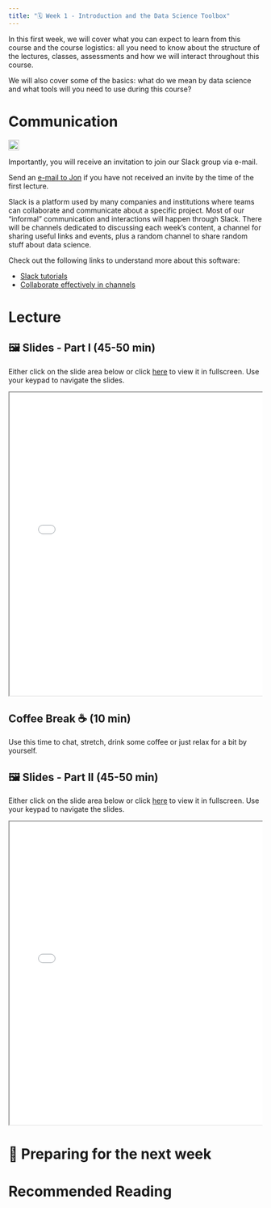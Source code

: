 ---
title: "🗓️ Week 1 - Introduction and the Data Science Toolbox"
---

In this first week, we will cover what you can expect to learn from this course and the course logistics: all you need to know about the structure of the lectures, classes, assessments and how we will interact throughout this course. 

We will also cover some of the basics: what do we mean by data science and what tools will you need to use during this course?

# Communication

![](/figures/slack_logo.svg){height="1.5em" fig-align="left" fig-alt="Slack logo"}

Importantly, you will receive an invitation to join our Slack group via e-mail. 

Send an [e-mail to Jon](mailto:J.Cardoso-Silva@lse.ac.uk) if you have not received an invite by the time of the first lecture. 

Slack is a platform used by many companies and institutions where teams can collaborate and communicate about a specific project. 
Most of our "informal" communication and interactions will happen through Slack. There will be channels dedicated to discussing each week's content, a channel for sharing useful links and events, plus a random channel to share random stuff about data science.

Check out the following links to understand more about this software:

- [Slack tutorials](https://slack.com/intl/en-gb/help/categories/360000049063-Slack-tutorials)
- [Collaborate effectively in channels](https://slack.com/intl/en-gb/help/articles/360058495654-Collaborate-effectively-in-channels?from=channels)

# Lecture

## **🖼️ Slides - Part I** (45-50 min)

Either click on the slide area below or click [here](/slides/week01_slides_part1.html) to view it in fullscreen.
Use your keypad to navigate the slides.


<div class="container" style="position: relative;overflow: hidden;width: 100%;min-height:600px;">
<iframe src="/slides/week01_slides_part1.html" style="position=absolute;top: 0;left: 0;bottom: 0;right: 0;width: 100%;min-height:600px;"></iframe>
</div>

<!-- <details>
<summary> 👨‍🏫 Part II - Why are we here?</summary>
- New data sources -> New applications -> more data
- <mark></mark> Examples in Finance, Healthcare, Transportation, etc. 
</details>


<details>
<summary> 👨‍🏫 Part III - Why now?</summary>
- <mark class="remove">Learn how to use this tools</mark> <mark class="todo">Actually name the tools used in data science in practice</mark>
- <mark class="remove">Leverage new data sources</mark> <mark class="todo">Actually name data sources or where data is often found</mark>
- <mark class="remove">Do social science</mark> <mark class="todo"> this is very broad, what do mean by social science in this context exactly?</mark>
</details> -->

## Coffee Break ☕ (10 min)

Use this time to chat, stretch, drink some coffee or just relax for a bit by yourself.

## **🖼️ Slides - Part II** (45-50 min)

Either click on the slide area below or click [here](/slides/week01_slides_part2.html) to view it in fullscreen.
Use your keypad to navigate the slides.

<div class="container" style="position: relative;overflow: hidden;width: 100%;min-height:600px;">
<iframe src="/slides/week01_slides_part2.html" style="position=absolute;top: 0;left: 0;bottom: 0;right: 0;width: 100%;min-height:600px;"></iframe>
</div>

# 📒 Preparing for the next week

<mark class="todo"></mark>

# Recommended Reading
<mark class="todo"></mark>
